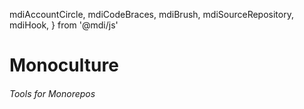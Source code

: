   mdiAccountCircle,
  mdiCodeBraces,
  mdiBrush,
  mdiSourceRepository,
  mdiHook,
} from '@mdi/js'

# Monoculture
###### Tools for Monorepos

<Cards num={2}>
  <Card title="Monodoc" href="/docs/monodoc"/>
</Cards>
